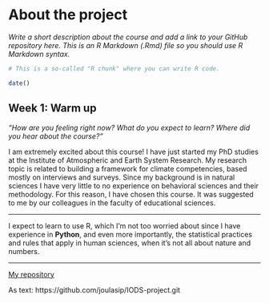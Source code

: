 
# About the project

*Write a short description about the course and add a link to your GitHub repository here. This is an R Markdown (.Rmd) file so you should use R Markdown syntax.*

```r
# This is a so-called "R chunk" where you can write R code.

date()

```

## Week 1: Warm up
*"How are you feeling right now? What do you expect to learn? Where did you hear about the course?"*

I am extremely excited about this course! I have just started my PhD studies at the Institute of Atmospheric and Earth System Research. My research topic is related to building a framework for climate competencies, based mostly on interviews and surveys. Since my background is in natural sciences I have very little to no experience on behavioral sciences and their methodology. For this reason, I have chosen this course. It was suggested to me by our colleagues in the faculty of educational sciences.

*** 
I expect to learn to use R, which I'm not too worried about since I have experience in **Python**, and even more importantly, the statistical practices and rules that apply in human sciences, when it's not all about nature and numbers.

***

[My repository](https://github.com/joulasip/IODS-project.git)

As text: https://github.com/joulasip/IODS-project.git

